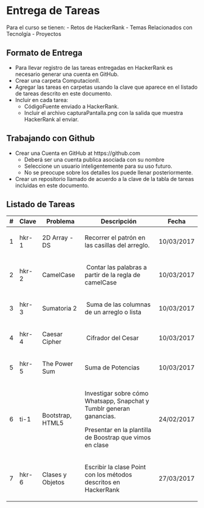 # Entrega de Tareas

Para el curso se tienen:
- Retos de HackerRank
- Temas Relacionados con Tecnolgía
- Proyectos

## Formato de Entrega
* Para llevar registro de las tareas entregadas en HackerRank es necesario generar una cuenta en GitHub.
* Crear una carpeta ComputacionII.
* Agregar  las tareas en carpetas usando la clave que aparece en el listado de tareas descrito en este documento.
* Incluir en cada tarea:
  - CódigoFuente enviado a HackerRank.
  - Incluir el archivo capturaPantalla.png con la salida que muestra HackerRank al enviar.

## Trabajando con Github
- Crear una Cuenta en GitHub at https://github.com
  - Deberá ser una cuenta publica asociada con su nombre
  - Seleccione un usuario inteligentemente para su uso futuro.
  - No se preocupe sobre los detalles los puede llenar posteriormente.
- Crear un repositorio llamado de acuerdo a la clave de la tabla de tareas incluidas en este documento.

## Listado de Tareas
<table class="table">
            <thead>
                <tr>
                    <th>#</th>
                    <th>Clave</th>
                    <th>Problema</th>
                    <th>Descripción</th>
                    <th>Fecha</th>
                </tr>
            </thead>
            <tbody>
                <tr>
                    <td>1</td>
                    <td>hkr-1</td>
                    <td><p>2D Array - DS</p></td>
                    <td><p>Recorrer el patrón en las casillas del arreglo.</p></td>
                    <td>10/03/2017</td>
                </tr>
                <tr>
                    <td>2</td>
                    <td>hkr-2</td>
                    <td><p>CamelCase</p></td>
                    <td><p>&nbsp;Contar las palabras a partir de la regla de camelCase</p></td>
                    <td>10/03/2017</td>
                </tr>
                <tr>
                    <td>3</td>
                    <td>hkr-3</td>
                    <td><p>Sumatoria 2</p></td>
                    <td><p>&nbsp;Suma de las columnas de un arreglo o lista</p></td>
                    <td>10/03/2017</td>
                </tr>
                <tr>
                    <td>4</td>
                    <td>hkr-4</td>
                    <td><p>Caesar Cipher</p></td>
                    <td><p>&nbsp;Cifrador del Cesar</p></td>
                    <td>10/03/2017</td>
                </tr>
                <tr>
                    <td>5</td>
                    <td>hkr-5</td>
                    <td><p>The Power Sum</p></td>
                    <td><p>Suma de Potencias</p></td>
                    <td>10/03/2017</td>
                </tr>
                <tr>
                    <td>6</td>
                    <td>ti-1</td>
                    <td><p>Bootstrap, HTML5</p></td>
                    <td><p>Investigar sobre cómo Whatsapp, Snapchat y Tumblr generan ganancias.</p><p>Presentar en la plantilla de Boostrap que vimos en clase</p></td>
                    <td>24/02/2017</td>
                </tr>
                <tr>
                    <td>7</td>
                    <td>hkr-6</td>
                    <td><p>Clases y Objetos</p></td>
                    <td><p>Escribir la clase Point con los métodos descritos en HackerRank</p></td>
                    <td>27/03/2017</td>
                </tr>
            </tbody>
        </table>

